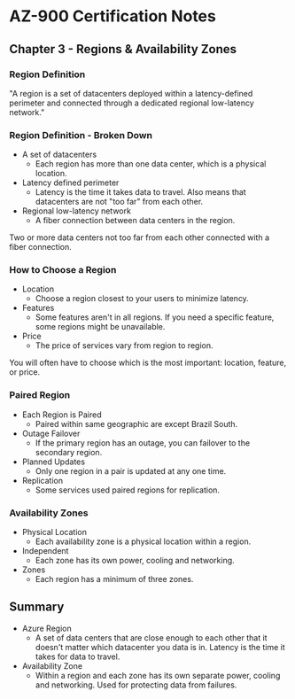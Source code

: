 # AZ-900 Certification Notes
## Chapter 3 - Regions & Availability Zones

### Region Definition
"A region is a set of datacenters deployed within a latency-defined perimeter and connected through a dedicated regional low-latency network."

### Region Definition - Broken Down
* A set of datacenters
	* Each region has more than one data center, which is a physical location.
* Latency defined perimeter
	* Latency is the time it takes data to travel. Also means that datacenters are not "too far" from each other.
* Regional low-latency network
	* A fiber connection between data centers in the region.

Two or more data centers not too far from each other connected with a fiber connection.

### How to Choose a Region
* Location
	* Choose a region closest to your users to minimize latency.
* Features
	* Some features aren't in all regions. If you need a specific feature, some regions might be unavailable.
* Price
	* The price of services vary from region to region.

You will often have to choose which is the most important: location, feature, or price.

### Paired Region
* Each Region is Paired
	* Paired within same geographic are except Brazil South.
* Outage Failover
	* If the primary region has an outage, you can failover to the secondary region.
* Planned Updates
	* Only one region in a pair is updated at any one time.
* Replication
	* Some services used paired regions for replication.

### Availability Zones
* Physical Location
	* Each availability zone is a physical location within a region.
* Independent
	* Each zone has its own power, cooling and networking.
* Zones
	* Each region has a minimum of three zones.

## Summary
* Azure Region
	* A set of data centers that are close enough to each other that it doesn't matter which datacenter you data is in. Latency is the time it takes for data to travel.
* Availability Zone
	* Within a region and each zone has its own separate power, cooling and networking. Used for protecting data from failures.